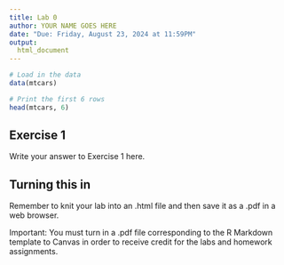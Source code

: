 ```yaml
---
title: Lab 0
author: YOUR NAME GOES HERE
date: "Due: Friday, August 23, 2024 at 11:59PM"
output:
  html_document
---
```


```r
# Load in the data
data(mtcars)

# Print the first 6 rows
head(mtcars, 6)
```

## Exercise 1

Write your answer to Exercise 1 here.

## Turning this in

Remember to knit your lab into an .html file and then save it as a .pdf in a web browser.

Important: You must turn in a .pdf file corresponding to the R Markdown template to Canvas in order to receive credit for the labs and homework assignments.
